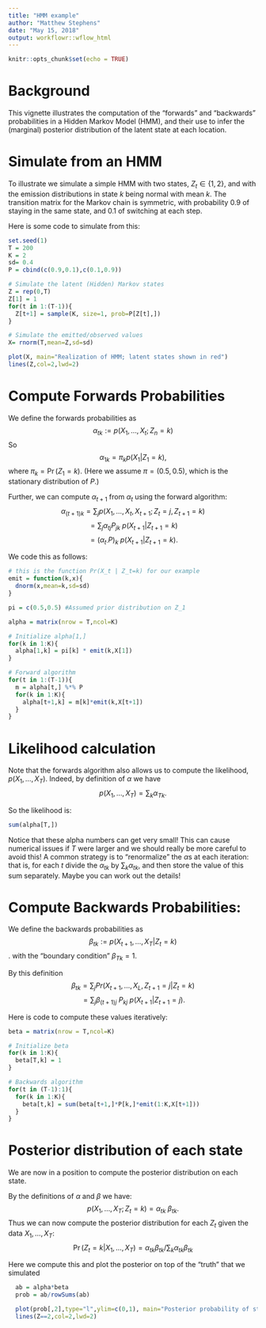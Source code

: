 ```yaml
---
title: "HMM example"
author: "Matthew Stephens"
date: "May 15, 2018"
output: workflowr::wflow_html
---
```


```r
knitr::opts_chunk$set(echo = TRUE)
```

# Background

This vignette illustrates the computation of the "forwards" and  "backwards" probabilities in a 
Hidden Markov Model (HMM), and their use
to infer the (marginal) posterior distribution of the latent state at each location.


# Simulate from an HMM

To illustrate we simulate a simple HMM with two states, $Z_t \in \{1,2\}$, and with the emission distributions in state $k$ being normal with mean
$k$. The transition matrix for the Markov chain is  symmetric, with probability 0.9 of staying in the same state, and 0.1 of switching at each step.

Here is some code to simulate from this:
```r
set.seed(1)
T = 200
K = 2
sd= 0.4
P = cbind(c(0.9,0.1),c(0.1,0.9))

# Simulate the latent (Hidden) Markov states
Z = rep(0,T)
Z[1] = 1
for(t in 1:(T-1)){
  Z[t+1] = sample(K, size=1, prob=P[Z[t],])
}

# Simulate the emitted/observed values
X= rnorm(T,mean=Z,sd=sd)

plot(X, main="Realization of HMM; latent states shown in red")
lines(Z,col=2,lwd=2)
```


# Compute Forwards Probabilities 

We define the forwards probabilities as
$$\alpha_{tk} := p(X_1,\dots,X_t; Z_n=k) $$
So 
$$\alpha_{1k} = \pi_k p(X_1 | Z_1 = k),$$
where $\pi_k = \Pr(Z_1=k)$. (Here we assume $\pi=(0.5,0.5)$, which is the stationary distribution of $P$.)

Further, we can compute $\alpha_{t+1}$ from $\alpha_t$ using the forward algorithm:
$$\alpha_{(t+1) k} = \sum_j p(X_1,\dots,X_t,X_{t+1}; Z_t=j, Z_{t+1}=k)$$
$$ = \sum_j \alpha_{tj} P_{jk} \  p(X_{t+1} | Z_{t+1}=k)$$
$$ = (\alpha_{t\cdot} P)_k \ p(X_{t+1} | Z_{t+1}=k).$$

We code this as follows:
```r
# this is the function Pr(X_t | Z_t=k) for our example
emit = function(k,x){ 
  dnorm(x,mean=k,sd=sd)
}

pi = c(0.5,0.5) #Assumed prior distribution on Z_1

alpha = matrix(nrow = T,ncol=K)

# Initialize alpha[1,]
for(k in 1:K){ 
  alpha[1,k] = pi[k] * emit(k,X[1])
}

# Forward algorithm
for(t in 1:(T-1)){
  m = alpha[t,] %*% P
  for(k in 1:K){
    alpha[t+1,k] = m[k]*emit(k,X[t+1]) 
  }
}

```

# Likelihood calculation

Note that the forwards algorithm also allows us to compute the likelihood, $p(X_1,\dots,X_T)$.
Indeed, by definition of $\alpha$ we have $$p(X_1,\dots,X_T) = \sum_k \alpha_{Tk}.$$

So the likelihood is:
```r
sum(alpha[T,])
```

Notice that these alpha numbers can get very small!
This can cause numerical issues if $T$ were larger and we should really be more careful to avoid this!
A common strategy is to "renormalize" the $\alpha$s
at each iteration: that is, for each $t$ 
divide the $\alpha_{tk}$ by $\sum_k \alpha_{tk}$,
and then store the value of this sum separately. Maybe you can work out the details!


# Compute Backwards Probabilities:

We define the backwards probabilities as
$$\beta_{tk} := p(X_{t+1},\dots,X_{T} | Z_{t}=k)$$.
with the "boundary condition" $\beta_{Tk}=1$.

By this definition
$$\beta_{tk} = \sum_j Pr(X_{t+1},\dots,X_{L}, Z_{t+1}=j | Z_t=k)$$
$$= \sum_j \beta_{(t+1) j} \ P_{kj} \ p(X_{t+1} | Z_{t+1} = j).$$

Here is code to compute these values iteratively:
```r
beta = matrix(nrow = T,ncol=K)

# Initialize beta
for(k in 1:K){
  beta[T,k] = 1
}

# Backwards algorithm
for(t in (T-1):1){
  for(k in 1:K){
    beta[t,k] = sum(beta[t+1,]*P[k,]*emit(1:K,X[t+1]))
  }
}

```

# Posterior distribution of each state

We are now in a position to compute the posterior distribution on each state.

By the definitions of $\alpha$ and $\beta$ we have: 
$$p(X_1,\dots,X_T; Z_t = k) = \alpha_{tk} \  \beta_{tk}.$$
Thus we can now compute
the posterior distribution for each $Z_t$ given the data $X_1,\dots,X_T$:
$$\Pr(Z_t = k | X_1,\dots,X_T) = \alpha_{tk} \beta_{tk}/ \sum_k \alpha_{tk}\beta_{tk}$$ 

Here we compute this and plot the posterior on top of the "truth" that we simulated
```r
  ab = alpha*beta
  prob = ab/rowSums(ab)

  plot(prob[,2],type="l",ylim=c(0,1), main="Posterior probability of state 2 (black);\n Ind(true state is 2) superposed (red)",lwd=2,ylab="posterior probability")
  lines(Z==2,col=2,lwd=2)
```

